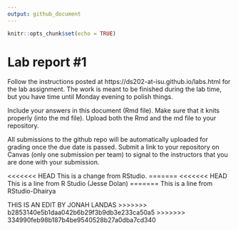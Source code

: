 ```yaml
---
output: github_document
---
```


<!-- README.md is generated from README.Rmd. Please edit the README.Rmd file -->


```r
knitr::opts_chunk$set(echo = TRUE)
```

# Lab report #1

Follow the instructions posted at https://ds202-at-isu.github.io/labs.html for the lab assignment. The work is meant to be finished during the lab time, but you have time until Monday evening to polish things.

Include your answers in this document (Rmd file). Make sure that it knits properly (into the md file). Upload both the Rmd and the md file to your repository.  

All submissions to the github repo will be automatically uploaded for grading once the due date is passed.
Submit a link to your repository on Canvas (only one submission per team) to signal to the instructors that you are done with your submission.

<<<<<<< HEAD
This is a change from RStudio.
=======
<<<<<<< HEAD
This is a line from R Studio (Jesse Dolan)
=======
This is a line from RStudio-Dhairya

THIS IS AN EDIT BY JONAH LANDAS
>>>>>>> b2853140e5b1daa042b6b29f3b9db3e233ca50a5
>>>>>>> 334990feb98b187b4be9540528b27a0dba7cd340
